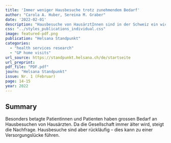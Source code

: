 ```yaml
---
title: 'Immer weniger Hausbesuche trotz zunehmendem Bedarf'
author: "Carola A. Huber, Sereina M. Graber"
date: '2022-02-01'
description: "Hausbesuche von HausärztInnen sind in der Schweiz ein wichtiger Bestandteil der Versorgung, besonders für ältere und gebrechliche PatientInnen, deren Bedarf aufgrund der demografischen Entwicklung steigt. Trotz dieses wachsenden Bedarfs ist die Anzahl der Hausbesuche zwischen 2014 und 2018 leicht rückläufig, was auf Faktoren wie Zeitmangel, unzureichende Vergütung und telemedizinische Alternativen zurückzuführen ist. Die Resultate aus einer aktuellen Studie deuten auf eine potenzielle Versorgungslücke hin, die möglicherweise durch zusätzliches Gesundheitspersonal oder bessere Vergütungsmodelle geschlossen werden könnte."
css: "../styles_publications_individual.css"
image: featured-pdf.png
publication: "Helsana Standpunkt"
categories:
  - "health services research"
  - "GP home visits" 
url_source: https://standpunkt.helsana.ch/de/startseite
url_preprint: 
pdf_file: "PDF.pdf"
journ: "Helsana Standpunkt"
issue: Nr. 1 (Februar)
page: 14-15
year: 2022
---
```


## Summary

Besonders betagte Patientinnen und Patienten haben grossen Bedarf an Hausbesuchen von Hausärzten. Da die Gesellschaft immer älter wird, steigt die Nachfrage. Hausbesuche sind aber rückläufig -- dies kann zu einer Versorgungslücke führen.
